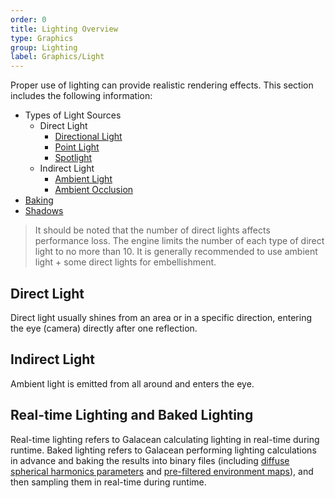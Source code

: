 ```yaml
---
order: 0
title: Lighting Overview
type: Graphics
group: Lighting
label: Graphics/Light
---
```


Proper use of lighting can provide realistic rendering effects. This section includes the following information:

- Types of Light Sources
  - Direct Light
    - [Directional Light](/en/docs/graphics/light/directional/)
    - [Point Light](/en/docs/graphics/light/point/)
    - [Spotlight](/en/docs/graphics/light/spot/)
  - Indirect Light
    - [Ambient Light](/en/docs/graphics/light/ambient/)
    - [Ambient Occlusion](/en/docs/graphics/light/ambientOcclusion/)
- [Baking](/en/docs/graphics/light/bake/)
- [Shadows](/en/docs/graphics/light/shadow/)

> It should be noted that the number of direct lights affects performance loss. The engine limits the number of each type of direct light to no more than 10. It is generally recommended to use ambient light + some direct lights for embellishment.

## Direct Light

Direct light usually shines from an area or in a specific direction, entering the eye (camera) directly after one reflection.

## Indirect Light

Ambient light is emitted from all around and enters the eye.

## Real-time Lighting and Baked Lighting

Real-time lighting refers to Galacean calculating lighting in real-time during runtime. Baked lighting refers to Galacean performing lighting calculations in advance and baking the results into binary files (including [diffuse spherical harmonics parameters](https://www.wikiwand.com/zh-hans/%E7%90%83%E8%B0%90%E5%87%BD%E6%95%B0) and [pre-filtered environment maps](https://learnopengl-cn.github.io/07%20PBR/03%20IBL/02%20Specular%20IBL/)), and then sampling them in real-time during runtime.

